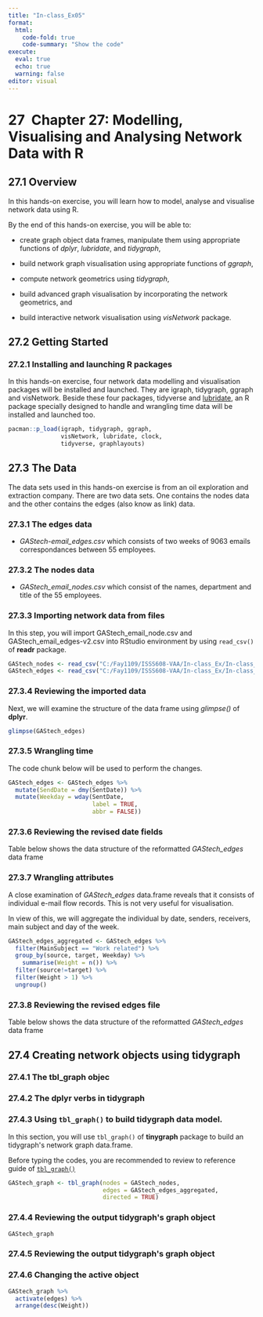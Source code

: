 ```yaml
---
title: "In-class_Ex05"
format: 
  html: 
    code-fold: true
    code-summary: "Show the code"
execute: 
  eval: true
  echo: true
  warning: false
editor: visual
---
```


# 27  Chapter 27: Modelling, Visualising and Analysing Network Data with R

## 27.1 Overview

In this hands-on exercise, you will learn how to model, analyse and visualise network data using R.

By the end of this hands-on exercise, you will be able to:

-   create graph object data frames, manipulate them using appropriate functions of *dplyr*, *lubridate*, and *tidygraph*,

-   build network graph visualisation using appropriate functions of *ggraph*,

-   compute network geometrics using *tidygraph*,

-   build advanced graph visualisation by incorporating the network geometrics, and

-   build interactive network visualisation using *visNetwork* package.

## 27.2 Getting Started

### 27.2.1 Installing and launching R packages

In this hands-on exercise, four network data modelling and visualisation packages will be installed and launched. They are igraph, tidygraph, ggraph and visNetwork. Beside these four packages, tidyverse and [lubridate](https://lubridate.tidyverse.org/), an R package specially designed to handle and wrangling time data will be installed and launched too.

```r
pacman::p_load(igraph, tidygraph, ggraph, 
               visNetwork, lubridate, clock,
               tidyverse, graphlayouts)
```

## 27.3 The Data

The data sets used in this hands-on exercise is from an oil exploration and extraction company. There are two data sets. One contains the nodes data and the other contains the edges (also know as link) data.

### 27.3.1 The edges data

-   *GAStech-email_edges.csv* which consists of two weeks of 9063 emails correspondances between 55 employees.

### 27.3.2 The nodes data

-   *GAStech_email_nodes.csv* which consist of the names, department and title of the 55 employees.

### 27.3.3 Importing network data from files

In this step, you will import GAStech_email_node.csv and GAStech_email_edges-v2.csv into RStudio environment by using `read_csv()` of **readr** package.

```r
GAStech_nodes <- read_csv("C:/Fay1109/ISSS608-VAA/In-class_Ex/In-class_Ex05/data/GAStech_email_node.csv")
GAStech_edges <- read_csv("C:/Fay1109/ISSS608-VAA/In-class_Ex/In-class_Ex05/data/GAStech_email_edge-v2.csv")
```

### 27.3.4 Reviewing the imported data

Next, we will examine the structure of the data frame using *glimpse()* of **dplyr**.

```r
glimpse(GAStech_edges)
```

### 27.3.5 Wrangling time

The code chunk below will be used to perform the changes.

```r
GAStech_edges <- GAStech_edges %>%
  mutate(SendDate = dmy(SentDate)) %>%
  mutate(Weekday = wday(SentDate,
                        label = TRUE,
                        abbr = FALSE))
```

### 27.3.6 Reviewing the revised date fields

Table below shows the data structure of the reformatted *GAStech_edges* data frame

### 27.3.7 Wrangling attributes

A close examination of *GAStech_edges* data.frame reveals that it consists of individual e-mail flow records. This is not very useful for visualisation.

In view of this, we will aggregate the individual by date, senders, receivers, main subject and day of the week.

```r
GAStech_edges_aggregated <- GAStech_edges %>%
  filter(MainSubject == "Work related") %>%
  group_by(source, target, Weekday) %>%
    summarise(Weight = n()) %>%
  filter(source!=target) %>%
  filter(Weight > 1) %>%
  ungroup()
```

### 27.3.8 Reviewing the revised edges file

Table below shows the data structure of the reformatted *GAStech_edges* data frame

## 27.4 Creating network objects using **tidygraph**

### 27.4.1 The **tbl_graph** objec

### 27.4.2 The **dplyr** verbs in **tidygraph**

### 27.4.3 Using `tbl_graph()` to build tidygraph data model.

In this section, you will use `tbl_graph()` of **tinygraph** package to build an tidygraph\'s network graph data.frame.

Before typing the codes, you are recommended to review to reference guide of [`tbl_graph()`](https://tidygraph.data-imaginist.com/reference/tbl_graph.html)

```r
GAStech_graph <- tbl_graph(nodes = GAStech_nodes,
                           edges = GAStech_edges_aggregated, 
                           directed = TRUE)
```

### 27.4.4 Reviewing the output tidygraph\'s graph object

```r
GAStech_graph
```

### 27.4.5 Reviewing the output tidygraph\'s graph object

### 27.4.6 Changing the active object

```r
GAStech_graph %>%
  activate(edges) %>%
  arrange(desc(Weight))
```
